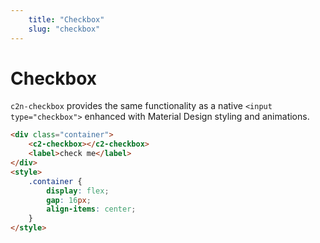 ```yaml
---
    title: "Checkbox"
    slug: "checkbox"
---
```




# Checkbox

`c2n-checkbox` provides the same functionality as a native `<input type="checkbox">` enhanced with Material Design styling and animations.


```html tag=MdxCodeBlock,link=http://xyz.com
<div class="container">
    <c2-checkbox></c2-checkbox>
    <label>check me</label> 
</div>
<style>
    .container {
        display: flex;
        gap: 16px;
        align-items: center;
    }
</style>
```